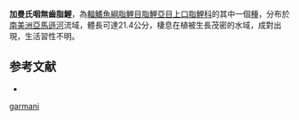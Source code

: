 {{Speciesbox
| status = NE
| status_system = IUCN3.1
| genus = Laemolyta
| species = garmani
| authority = [[Borodin|Borodin]], 1931
| synonyms = *''Anostomus garmani''<br /><small>Borodin, 1931</small>
}}
'''加曼氏咽無齒脂鯉'''，為[[輻鰭魚綱|輻鰭魚綱]][[脂鯉目|脂鯉目]][[脂鯉亞目|脂鯉亞目]][[上口脂鯉科|上口脂鯉科]]的其中一個[[種|種]]，分布於[[南美洲|南美洲]][[亞馬遜河|亞馬遜河]]流域，體長可達21.4公分，棲息在植被生長茂密的水域，成對出現，生活習性不明。

==参考文献==
{{refbegin}}
*{{FishBase_species|genus=Laemolyta|species=garmani|year=2013|month=8}}
{{refend}}
{{Taxonbar|from=Q5527014}}

[[Category:咽無齒脂鯉屬|garmani]]


{{魚類小作品}}